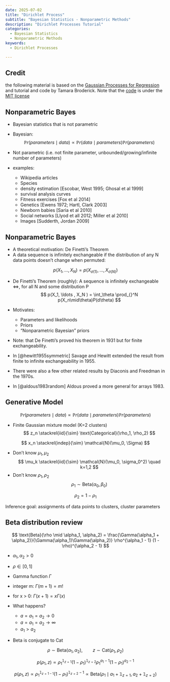 ```yaml
---
date: 2025-07-02
title: "Dirichlet Process"
subtitle: "Bayesian Statistics - Nonparametric Methods"
description: "Dirichlet Processes Tutorial"
categories:
  - Bayesian Statistics
  - Nonparametric Methods
keywords:
  - Dirichlet Processes

---
```


::: {.callout-note}
## Credit
the following material is based on the [Gaussian Processes for Regression](https://tamarabroderick.com/tutorial_2024_cps-fr.html) and tutorial and code by Tamara Broderick. [](https://tamarabroderick.com/tutorial_2025_asa_cirs_webinar.html) Note that the [code](https://github.com/tbroderick/gps_tutorial/blob/2025asa_cirs/demos.ipynb) is under the [MIT license]()

:::

## Nonparametric Bayes

- Bayesian statistics that is not parametric
- Bayesian:
$$ 
  \mathbb{P}r(parameters \mid data) \propto \mathbb{P}r(data \mid parameters) \mathbb{P}r(parameters)
$$

- Not parametric (i.e. not finite parameter, unbounded/growing/infinite number of parameters)

- examples:
  - Wikipedia articles 
  - Species 
  - density estimation [Escobar, West 1995; Ghosal et al 1999]
  - survival analysis curves
  - Fitness exercises [Fox  et al 2014]
  - Genetics [Ewens 1972; Hartl, Clark 2003]
  - Newborn babies [Saria et al 2010]
  - Social networks [Llyod et all 2012; Miller et al 2010]
  - Images [Sudderth, Jordan 2009]

## Nonparametric Bayes {#sec-NPB-nonparametric-bayes}

- A theoretical motivation: De Finetti’s Theorem
- A data sequence is infinitely exchangeable if the distribution of any N data points doesn’t change when permuted:

$$
p(X_1, \ldots , X_N ) = p(X_{\sigma(1)} , \ldots , X_{\sigma(N)} )
$$

- De Finetti’s Theorem (roughly): A sequence is infinitely exchangeable $\iff$, for all N and some distribution P
$$
p(X_1, \ldots , X_N ) = \int_\theta \prod_{}^N p(X_n\mid\theta)P(d\theta)
$$

- Motivates:
  -  Parameters and likelihoods
  -  Priors
  -  "Nonparametric Bayesian" priors

- Note: that De Finetti's proved his theorem in 1931 but for finite exchangeability.
- In [@hewitt1955symmetric] Savage and Hewitt extended the result from finite to infinite exchangeability in 1955. 
- There were also a few other related results by Diaconis and Freedman in the 1970s.
- In [@aldous1983random] Aldous proved a more general for arrays 1983. 

## Generative Model {#sec-NPM-generative-model}

$$ 
  \mathbb{P}r(parameters \mid data) \propto \mathbb{P}r(data \mid parameters) \mathbb{P}r(parameters)
$$

- Finite Gaussian mixture model (K=2 clusters)
$$
z_n \stackrel{iid}{\sim} \text{Categorical}(\rho_1, \rho_2)
$$

$$
x_n \stackrel{indep}{\sim} \mathcal{N}(\mu_0, \Sigma)
$$

-  Don’t know $\mu_1 , \mu_2$
$$
\mu_k \stackrel{iid}{\sim} \mathcal{N}(\mu_0, \sigma_0^2) \quad k=1,2
$$
-  Don’t know $\rho_1 , \rho_2$
$$
\rho_1 \sim \text{Beta}(\alpha_0, \beta_0) 
$$

$$
\rho_2 = 1 - \rho_1
$$

Inference goal: assignments of data points to clusters, cluster parameters

## Beta distribution review

\index{distribution!Beta}

$$
\text{Beta}(\rho \mid \alpha_1, \alpha_2) = \frac{\Gamma(\alpha_1 + \alpha_2)}{\Gamma(\alpha_1)\Gamma(\alpha_2)} \rho^{\alpha_1 - 1} (1 - \rho)^{\alpha_2 - 1} 
$$

-  $\alpha_1, \alpha_2 > 0$
-  $\rho \in [0,1]$

-  Gamma function $\Gamma$
  - integer m: $\Gamma(m+1) = m!$
  - for x > 0: $\Gamma(x+1) = x\Gamma(x)$
  - What happens?
    - $a = a_1 = a_2 \to 0$
    - $a = a_1 = a_2 \to \infty$
    - $a_1 > a_2$
- Beta is conjugate to Cat

$$
\rho \sim \text{Beta}(\alpha_1, \alpha_2),\qquad z \sim \text{Cat}(\rho_1, \rho_2)
$$

$$
p(\rho_1 , z) \propto \rho_1^{\mathbb{1}_{z=1}} (1 - \rho_1 )^{\mathbb{1}_{z=2}} \rho_1^{a_1 -1} (1 - \rho_1 )^{a_2 -1}
$$


$$
p(\rho_1 , z) \propto \rho_1^{\mathbb{1}_{z=1-1}} (1 - \rho_1 )^{\mathbb{1}_{z=2}-1} \propto \text{Beta}(\rho_1 \mid a_1 + \mathbb{1}_{z=1}, a_2 + \mathbb{1}_{z=2})
$$
